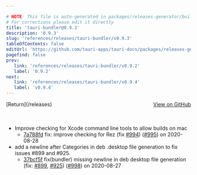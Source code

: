 ```yaml
---

# NOTE: This file is auto-generated in packages/releases-generator/build.ts
# For corrections please edit it directly
title: 'tauri-bundler@0.9.3'
description: '0.9.3'
slug: 'references/releases/tauri-bundler/v0.9.3'
tableOfContents: false
editUrl: 'https://github.com/tauri-apps/tauri-docs/packages/releases-generator/build.ts'
pagefind: false
prev:
   link: 'references/releases/tauri-bundler/v0.9.2'
   label: '0.9.2'
next:
   link: 'references/releases/tauri-bundler/v0.9.4'
   label: 'v0.9.4'
---
```


<div style="margin-bottom:3rem; display: flex; justify-content: space-between; align-items: center"><span>[Return](/releases)</span><span><a href="https://github.com/tauri-apps/tauri/releases/tag/tauri-bundler-v0.9.3">View on GitHub</a></span></div>

- Improve checking for Xcode command line tools to allow builds on mac
  - [7a788fd](https://www.github.com/tauri-apps/tauri/commit/7a788fdceebc2bf6b7b46ebe54e98597d4a71529) fix: improve checking for Rez (fix [#994](https://www.github.com/tauri-apps/tauri/pull/994)) ([#995](https://www.github.com/tauri-apps/tauri/pull/995)) on 2020-08-28
- add a newline after Categories in deb .desktop file generation to fix issues #899 and #925.
  - [37bcf5f](https://www.github.com/tauri-apps/tauri/commit/37bcf5fea154bdefbca2692b69aafaabba8c23e2) fix(bundler) missing newline in deb desktop file generation (fix: [#899](https://www.github.com/tauri-apps/tauri/pull/899), [#925](https://www.github.com/tauri-apps/tauri/pull/925)) ([#998](https://www.github.com/tauri-apps/tauri/pull/998)) on 2020-08-27

